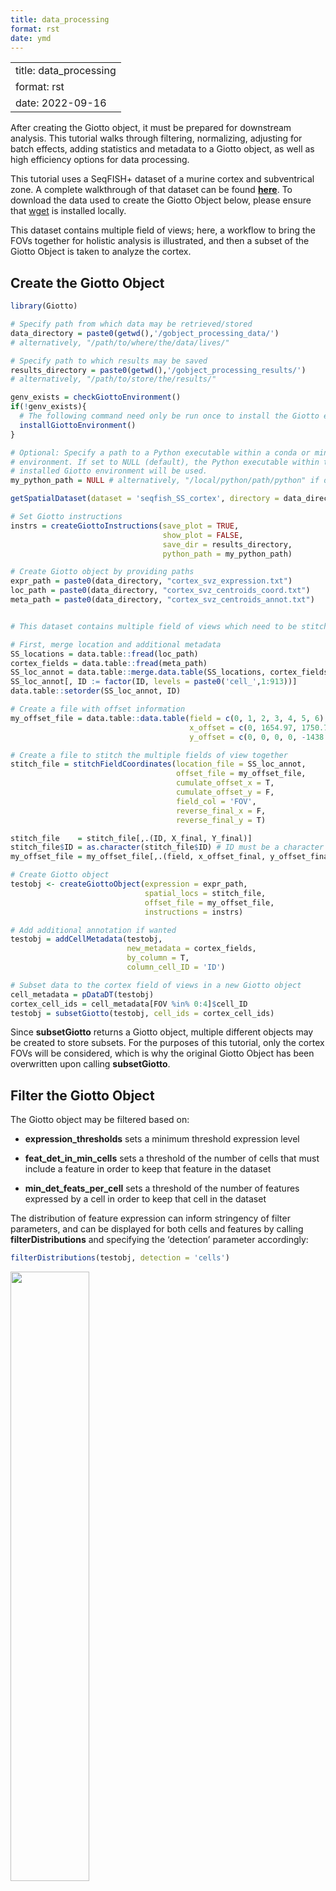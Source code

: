 ```yaml
--- 
title: data_processing 
format: rst 
date: ymd 
--- 
```

--- 
title: data_processing 
format: rst 
date: 2022-09-16 
--- 

After creating the Giotto object, it must be prepared for downstream analysis. This tutorial walks through filtering, normalizing, adjusting for batch effects, adding statistics and metadata to a Giotto object, as well as high efficiency options for data processing.

This tutorial uses a SeqFISH+ dataset of a murine cortex and subventrical zone. A complete walkthrough of that dataset can be found [**here**](./SeqFISH_cortex_210923.html). To download the data used to create the Giotto Object below, please ensure that [wget](https://www.gnu.org/software/wget/?) is installed locally. 

This dataset contains multiple field of views; here, a workflow to bring the FOVs together for holistic analysis is illustrated, and then a subset of the Giotto Object is taken to analyze the cortex. 

## Create the Giotto Object
```r
library(Giotto)

# Specify path from which data may be retrieved/stored
data_directory = paste0(getwd(),'/gobject_processing_data/')
# alternatively, "/path/to/where/the/data/lives/"

# Specify path to which results may be saved
results_directory = paste0(getwd(),'/gobject_processing_results/') 
# alternatively, "/path/to/store/the/results/"

genv_exists = checkGiottoEnvironment()
if(!genv_exists){
  # The following command need only be run once to install the Giotto environment.
  installGiottoEnvironment()
}

# Optional: Specify a path to a Python executable within a conda or miniconda 
# environment. If set to NULL (default), the Python executable within the previously
# installed Giotto environment will be used.
my_python_path = NULL # alternatively, "/local/python/path/python" if desired.

getSpatialDataset(dataset = 'seqfish_SS_cortex', directory = data_directory, method = 'wget')

# Set Giotto instructions
instrs = createGiottoInstructions(save_plot = TRUE, 
                                  show_plot = FALSE,
                                  save_dir = results_directory, 
                                  python_path = my_python_path)

# Create Giotto object by providing paths
expr_path = paste0(data_directory, "cortex_svz_expression.txt")
loc_path = paste0(data_directory, "cortex_svz_centroids_coord.txt")
meta_path = paste0(data_directory, "cortex_svz_centroids_annot.txt")


# This dataset contains multiple field of views which need to be stitched together.

# First, merge location and additional metadata
SS_locations = data.table::fread(loc_path)
cortex_fields = data.table::fread(meta_path)
SS_loc_annot = data.table::merge.data.table(SS_locations, cortex_fields, by = 'ID')
SS_loc_annot[, ID := factor(ID, levels = paste0('cell_',1:913))]
data.table::setorder(SS_loc_annot, ID)

# Create a file with offset information
my_offset_file = data.table::data.table(field = c(0, 1, 2, 3, 4, 5, 6),
                                        x_offset = c(0, 1654.97, 1750.75, 1674.35, 675.5, 2048, 675),
                                        y_offset = c(0, 0, 0, 0, -1438.02, -1438.02, 0))

# Create a file to stitch the multiple fields of view together
stitch_file = stitchFieldCoordinates(location_file = SS_loc_annot,
                                     offset_file = my_offset_file,
                                     cumulate_offset_x = T,
                                     cumulate_offset_y = F,
                                     field_col = 'FOV',
                                     reverse_final_x = F,
                                     reverse_final_y = T)

stitch_file    = stitch_file[,.(ID, X_final, Y_final)]
stitch_file$ID = as.character(stitch_file$ID) # ID must be a character vector
my_offset_file = my_offset_file[,.(field, x_offset_final, y_offset_final)]

# Create Giotto object
testobj <- createGiottoObject(expression = expr_path,
                              spatial_locs = stitch_file,
                              offset_file = my_offset_file,
                              instructions = instrs)

# Add additional annotation if wanted
testobj = addCellMetadata(testobj,
                          new_metadata = cortex_fields,
                          by_column = T,
                          column_cell_ID = 'ID')

# Subset data to the cortex field of views in a new Giotto object
cell_metadata = pDataDT(testobj)
cortex_cell_ids = cell_metadata[FOV %in% 0:4]$cell_ID
testobj = subsetGiotto(testobj, cell_ids = cortex_cell_ids)

```

Since **subsetGiotto** returns a Giotto object, multiple different objects may be created to store subsets. For the purposes of this tutorial, only the cortex FOVs will be considered, which is why the original Giotto Object has been overwritten upon calling **subsetGiotto**.

## Filter the Giotto Object
The Giotto object may be filtered based on: 

 - **expression_thresholds** sets a minimum threshold expression level
 
 - **feat_det_in_min_cells** sets a threshold of the number of cells that must include a feature in order to keep that feature in the dataset

 - **min_det_feats_per_cell** sets a threshold of the number of features expressed by a cell in order to keep that cell in the dataset


The distribution of feature expression can inform stringency of filter parameters, and can be displayed for both cells and features by calling **filterDistributions** and specifying the 'detection' parameter accordingly:

```r
filterDistributions(testobj, detection = 'cells')
```
![](/images/images_pkgdown/getting_started_figs/data_processing/0-filterDistributions_cells.png){ width=50% }


```r
 filterDistributions(testobj, detection = 'feats')
```
![](/images/images_pkgdown/getting_started_figs/data_processing/1-filterDistributions_feats.png){ width=50% }

**filterCombinations** may be used to test how different filtering parameters will affect the number of cells and features in the filtered data:
```r
filterCombinations(testobj,
                   expression_thresholds = c(1,2, 3),
                   feat_det_in_min_cells = c(50, 100, 200),
                   min_det_feats_per_cell = c(5, 10, 25))
```
![](/images/images_pkgdown/getting_started_figs/data_processing/2-filterCombinations.png){ width=50% }

When a consensus on appropriate filtering parameters has been reached, provide the arguments to **filterGiotto**.

```r
testobj <- filterGiotto(gobject = testobj,
                        expression_threshold = 1,
                        feat_det_in_min_cells = 100,
                        min_det_feats_per_cell = 10)

```

## Normalize Raw Counts Data
There are three methods of normalization supported by Giotto. 

The 'standard' method (default) normalizes the data by total library size and a custom scale factor, then log transforms and z-scores the data by cells or genes, specified by scale_order.
```r
# normalize to scale expression values of the Giotto object using the standard method, z-scoring feats over cells
testobj <- normalizeGiotto(gobject = testobj, 
                           norm_methods = 'standard', 
                           scale_feats = TRUE, 
                           scalefactor = 6000,
                           scale_order = 'first_feats', # Default, alternatively 'first_cells'
                           verbose = T)
```

The 'pearson_resid' method uses the Lause/Kobak et al. method. Fist, expected values are calculated based on Pearson correlations. Next, z-scores are calculated based on observed and expected values. *Note that normalizing with this method will save the data within the "scaled" expression slot, NOT the "normalized" slot.*

```r
# normalize to scale expression values of the Giotto object using the pearson residual method 
testobj <- normalizeGiotto(gobject = testobj, 
                           norm_methods = 'pearson_resid', 
                           scale_feats = TRUE, 
                           scalefactor = 6000, 
                           verbose = T)
```

The 'osmFISH' method is intended for in-situ RNA data and uses the normalization method described by [Codeluppi et al.](https://www.nature.com/articles/s41592-018-0175-z.pdf?proof=t) Feature (gene) counts are individually normalized by the total feature count, and then are multiplied by the total number of features. Then, cells are individually normalized by dividing the normalized feature counts by the total feature counts per cell, and then are scaled by the total number of cells.

Since the data in this tutorial is not in-situ RNA data, this method will not be shown here. It may be utilized by specifying the norm_methods argument as 'osmFISH'.



## Add Statistics and Metadata to the Giotto Object
The function **addStatistics** will add the following statistics to cell metadata:

- **nr_feats**: Denotes how many features are detected per cell

- **perc_feats**: Denotes the percentage of features detected per cell

- **total_expr**: Shows the total sum of feature expression per cell 

It will also add the following statistics to feature metadata:

- **nr_cells**: Denotes how many cells in which the feature is detected

- **per_cells**: Denotes the percentage of cells in which the feature is detected

- **total_expr**: Shows the total sum of feature expression in all cells

- **mean_expr**: Average feature expression in all cells

- **mean_expr_det**: Average feature expression in cells with detectable levels of the feature

```r
# Add gene & cell statistics to the Giotto object using the data normalized with the standard method
testobj <- addStatistics(gobject = testobj, expression_values = 'normalized')

# Accessors:
cell_metadata_cortex <- pDataDT(testobj)
feature_metadata_cortex <- fDataDT(testobj)

```


**addFeatsPerc** can be used to detect the percentage of features in each cell within a given gene family (ie. mitochondrial genes, ribosomal genes)
```r
#Calculate the percentage of BMP genes per cell
bmp_genes = grep('Bmp', x = feature_metadata_cortex$feat_ID, value = TRUE)
testobj <- addFeatsPerc(testobj, 
                        expression_values = 'normalized', 
                        feats = bmp_genes, 
                        vector_name = "perc_bmp")
```


## Adjust Expression Matrix
Adjust expression matrix for known batch effects or technological covariates
```r
# Since there are no known batch effects, the number of features detected per cell
# will be regressed out so that covariates will not effect further analyses.

testobj <- adjustGiottoMatrix(gobject = testobj, 
                              expression_values = c('normalized'),
                              covariate_columns = 'nr_feats')

```


## High Efficiency Data Processing
**processGiotto** completes the filtering, normalization, statistical, and adjustment steps of data processing in one single step; this is ideal for faster processing. 

Since adjustment is not necessary for every dataset, *adjust_params* may be set to NULL to skip this processing step. All other arguments are user-determined; default arguments will apply to all steps if no arguments are provided.
```r
testobj <- processGiotto(testobj,
                         filter_params = list(expression_threshold = 1,
                                              feat_det_in_min_cells = 100, 
                                              min_det_feats_per_cell = 10),
                         norm_params = list(norm_methods = 'standard', 
                                            scale_feats = TRUE, 
                                            scalefactor = 6000),
                         stat_params = list(expression_values = 'normalized'),
                         adjust_params = list(expression_values = c('normalized'), 
                                              covariate_columns = 'nr_feats'))
```








